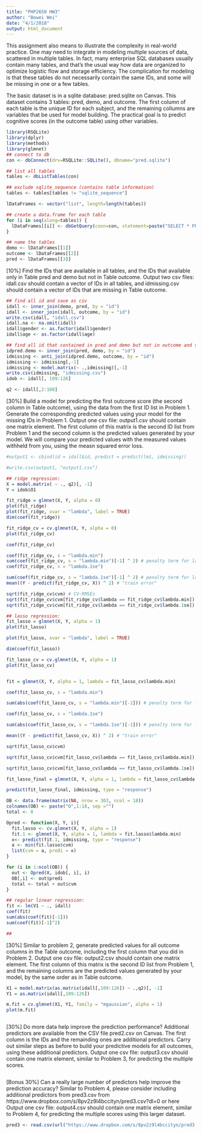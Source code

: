 ```yaml
---
title: "PHP2650 HW3"
author: "Bowei Wei"
date: "4/1/2018"
output: html_document
---
```


This assignment also means to illustrate the complexity in real-world practice. One may need to integrate in modeling multiple sources of data, scattered in multiple tables. In fact, many enterprise SQL databases usually contain many tables, and that’s the usual way how data are organized to optimize logistic flow and storage efficiency. The complication for modeling is that these tables do not necessarily contain the same IDs, and some will be missing in one or a few tables.

The basic dataset is in a sqlite database: pred.sqlite on Canvas. This dataset contains 3 tables: pred, demo, and outcome. The first column of each table is the unique ID for each subject, and the remaining collumns are variables that be used for model building. The practical goal is to predict cognitive scores (in the outcome table) using other variables.
```r
library(RSQLite)
library(dplyr)
library(methods)
library(glmnet)
## connect to db
con <- dbConnect(drv=RSQLite::SQLite(), dbname="pred.sqlite")

## list all tables
tables <- dbListTables(con)

## exclude sqlite_sequence (contains table information)
tables <- tables[tables != "sqlite_sequence"]

lDataFrames <- vector("list", length=length(tables))

## create a data.frame for each table
for (i in seq(along=tables)) {
  lDataFrames[[i]] <- dbGetQuery(conn=con, statement=paste("SELECT * FROM '", tables[[i]], "'", sep=""))
}

## name the tables
demo <- lDataFrames[[1]]
outcome <- lDataFrames[[2]]
pred <- lDataFrames[[3]]
```
[10%] Find the IDs that are available in all tables, and the IDs that available only in Table pred and demo but not in Table outcome.
Output two csv files: idall.csv should contain a vector of IDs in all tables, and idmissing.csv should contain a vector of IDs that are missing in Table outcome.
```r
## find all id and save as csv
idall <- inner_join(demo, pred, by = "id")
idall <- inner_join(idall, outcome, by = "id")
write.csv(idall, "idall.csv")
idall.na <- na.omit(idall)
idall$gender <- as.factor(idall$gender)
idall$age <- as.factor(idall$age)

## find all id that contained in pred and demo but not in outcome and save as csv file
idpred.demo <- inner_join(pred, demo, by = "id")
idmissing <- anti_join(idpred.demo, outcome, by = "id")
idmissing <- idmissing[,-1]
idmissing <- model.matrix(~ .,idmissing)[,-1]
write.csv(idmissing, "idmissing.csv")
idob <- idall[, 109:126]

q2 <- idall[,2:108]
```
[30%] Build a model for predicting the first outcome score (the second column in Table outcome), using the data from the first ID list in Problem 1. Generate the corresponding predicted values using your model for the missing IDs in Problem 1.
Output one csv file: output1.csv should contain one matrix element. The first column of this matrix is the second ID list from Problem 1 and the second column is the predicted values generated by your model. We will compare your predicted values with the measured values withheld from you, using the measn squared error loss.
```r

#output1 <- cbind(id = idall$id, predict = predict(lm1, idmissing))

#write.csv(output1, "output1.csv")

## ridge regression:
X = model.matrix( ~ ., q2)[, -1]
Y = idob$O1

fit_ridge = glmnet(X, Y, alpha = 0)
plot(fit_ridge)
plot(fit_ridge, xvar = "lambda", label = TRUE)
dim(coef(fit_ridge))

fit_ridge_cv = cv.glmnet(X, Y, alpha = 0)
plot(fit_ridge_cv)

coef(fit_ridge_cv)

coef(fit_ridge_cv, s = "lambda.min")
sum(coef(fit_ridge_cv, s = "lambda.min")[-1] ^ 2) # penalty term for lambda minimum
coef(fit_ridge_cv, s = "lambda.1se")

sum(coef(fit_ridge_cv, s = "lambda.1se")[-1] ^ 2) # penalty term for lambda one SE
mean((Y - predict(fit_ridge_cv, X)) ^ 2) # "train error"

sqrt(fit_ridge_cv$cvm) # CV-RMSEs
sqrt(fit_ridge_cv$cvm[fit_ridge_cv$lambda == fit_ridge_cv$lambda.min]) # CV-RMSE minimum
sqrt(fit_ridge_cv$cvm[fit_ridge_cv$lambda == fit_ridge_cv$lambda.1se]) # CV-RMSE one SE

```
```r
## lasso regression:
fit_lasso = glmnet(X, Y, alpha = 1)
plot(fit_lasso)

plot(fit_lasso, xvar = "lambda", label = TRUE)

dim(coef(fit_lasso))

fit_lasso_cv = cv.glmnet(X, Y, alpha = 1)
plot(fit_lasso_cv)


fit = glmnet(X, Y, alpha = 1, lambda = fit_lasso_cv$lambda.min)

coef(fit_lasso_cv, s = "lambda.min")

sum(abs(coef(fit_lasso_cv, s = "lambda.min")[-1])) # penalty term for lambda minimum

coef(fit_lasso_cv, s = "lambda.1se")

sum(abs(coef(fit_lasso_cv, s = "lambda.1se")[-1])) # penalty term for lambda one SE

mean((Y - predict(fit_lasso_cv, X)) ^ 2) # "train error"

sqrt(fit_lasso_cv$cvm)

sqrt(fit_lasso_cv$cvm[fit_lasso_cv$lambda == fit_lasso_cv$lambda.min]) # CV-RMSE minimum

sqrt(fit_lasso_cv$cvm[fit_lasso_cv$lambda == fit_lasso_cv$lambda.1se]) # CV-RMSE one SE

fit_lasso_final = glmnet(X, Y, alpha = 1, lambda = fit_lasso_cv$lambda.min)

predict(fit_lasso_final, idmissing, type = "response")

OB <- data.frame(matrix(NA, nrow = 303, ncol = 18))
colnames(OB) <- paste("O",1:18, sep ="")
total <- 0

Opred <- function(X, Y, i){
  fit.lasso <- cv.glmnet(X, Y, alpha = 1)
  fit.1 <- glmnet(X, Y, alpha = 1, lambda = fit.lasso$lambda.min)
  x<- predict(fit.1, idmissing, type = "response")
  a <- min(fit.lasso$cvm)
  list(cvm = a, predi = x)
}

for (i in 1:ncol(OB)) {
  out <- Opred(X, idob[, i], i)
  OB[,i] <- out$predi
  total <- total + out$cvm
}
```

```r
## regular linear regression:
fit <- lm(V1 ~ ., idall)
coef(fit)
sum(abs(coef(fit)[-1]))
sum(coef(fit)[-1]^2)

## 
```
[30%] Similar to problem 2, generate predicted values for all outcome columns in the Table outcome, including the first column that you did in Problem 2.
Output one csv file: output2.csv should contain one matrix element. The first column of this matrix is the second ID list from Problem 1, and the remaining columns are the predicted values generated by your model, by the same order as in Table outcome.
```r
X1 = model.matrix(as.matrix(idall[,109:126]) ~ .,q2)[, -1]
Y1 = as.matrix(idall[,109:126])

m.fit = cv.glmnet(X1, Y1, family = "mgaussian", alpha = 1)
plot(m.fit)



```
[30%] Do more data help improve the prediction performance? Additional predictors are available from the CSV file pred2.csv on Canvas. The first column is the IDs and the remainding ones are additional predictors. Carry out similar steps as before to build your predictive models for all outcomes, using these additional predictors.
Output one csv file: output3.csv should contain one matrix element, similar to Problem 3, for predicting the multiple scores.
```r


```
[Bonus 30%] Can a really large number of predictors help improve the prediction accuracy? Similar to Problem 4, please consider including additional predictors from pred3.csv from https://www.dropbox.com/s/8pv2z9l4bccityn/pred3.csv?dl=0 or here
Output one csv file: output4.csv should contain one matrix element, similar to Problem 4, for predicting the multiple scores using this larger dataset.
```r
pred3 <- read.csv(url("https://www.dropbox.com/s/8pv2z9l4bccityn/pred3.csv?dl=0"))
```